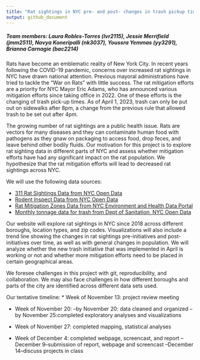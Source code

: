 ```yaml
---
title: "Rat sightings in NYC pre- and post- changes in trash pickup times"
output: github_document
---
```


##### Team members: Laura Robles-Torres (lvr2115), Jessie Merrifield (jmm2511), Navya Koneripalli (nk3037), Youssra Yemmas (yy3291), Brianna Carnagie (bac2214)

Rats have become an emblematic reality of New York City. In recent years following the COVID-19 pandemic, concerns over increased rat sightings in NYC have drawn national attention. Previous mayoral administrations have tried to tackle the “War on Rats” with little success. The rat mitigation efforts are a priority for NYC Mayor Eric Adams, who has announced various mitigation efforts since taking office in 2022. One of these efforts is the changing of trash pick-up times. As of April 1, 2023, trash can only be put out on sidewalks after 8pm, a change from the previous rule that allowed trash to be set out after 4pm. 

The growing number of rat sightings are a public health issue. Rats are vectors for many diseases and they can contaminate human food with pathogens as they gnaw on packaging to access food, drop feces, and leave behind other bodily fluids. Our motivation for this project is to explore rat sighting data in different parts of NYC and assess whether mitigation efforts have had any significant impact on the rat population. We hypothesize that the rat mitigation efforts will lead to decreased rat sightings across NYC.

We will use the following data sources: 

* [311 Rat Sightings Data from NYC Open Data](https://data.cityofnewyork.us/Social-Services/Rat-Sightings/3q43-55fe)
* [Rodent Inspect Data from NYC Open Data](https://data.cityofnewyork.us/Health/Rodent-Inspection/p937-wjvj)
* [Rat Mitigation Zones Data from NYC Environment and Health Data Portal](https://a816-dohbesp.nyc.gov/IndicatorPublic/beta/key-topics/pests/rat-mitigation-zones/)
* [Monthly tonnage data for trash from Dept of Sanitation, NYC Open Data](https://data.cityofnewyork.us/City-Government/DSNY-Monthly-Tonnage-Data/ebb7-mvp5)

Our website will explore rat sightings in NYC since 2018 across different boroughs, location types, and zip codes. Visualizations will also include a trend line showing the changes in rat sightings pre-initiatives and post-initiatives over time, as well as with general changes in population. We will analyze whether the new trash initiative that was implemented in April is working or not and whether more mitigation efforts need to be placed in certain geographical areas. 

We foresee challenges in this project with git, reproducibility, and collaboration. We may also face challenges in how different boroughs and parts of the city are identified across different data sets used.

Our tentative timeline:
* Week of November 13: project review meeting

* Week of November 20: 
 --by November 20: data cleaned and organized
 --by November 25:completed exploratory analyses and visualizations 
 
* Week of November 27: completed mapping, statistical analyses

* Week of December 4: completed webpage, screencast, and report
 --December 9–submission of report, webpage and screencast
 --December 14–discuss projects in class


